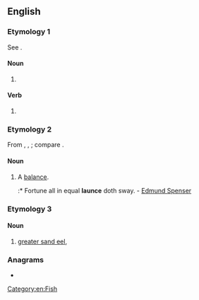 ==English==

===Etymology 1===
See {{m|en|lance}}.

====Noun====
{{en-noun}}

# {{obsolete form of|lance|lang=en}}

====Verb====
{{en-verb|launc}}

# {{obsolete form of|lance|lang=en}}

===Etymology 2===
From {{etyl|it|en}} {{m|it|lance}}, {{etyl|la|en}} {{m|la|lanx}}, {{m|la|lancis||[[plate]], scale of a [[balance]]}}; compare {{m|en|balance}}.

====Noun====
{{en-noun}}

# {{lb|en|obsolete}} A [[balance]].
#:* Fortune all in equal '''launce''' doth sway. - [[w:Edmund Spenser|Edmund Spenser]]

===Etymology 3===

====Noun====
{{en-noun}}

# {{lb|en|zoology}} [[greater sand eel]], {{taxlink|Hyperoplus lanceolatus|species|noshow=1}}

===Anagrams===
* {{anagrams|en|Lucena|auncel|cuneal|lacune|unlace}}

[[Category:en:Fish]]